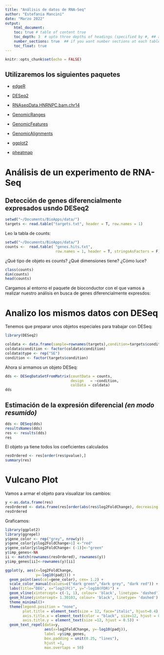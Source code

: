 ```yaml
---
title: "Análisis de datos de RNA-Seq"
author: "Estefania Mancini"
date: "Marzo 2022"
output:
    html_document:
    toc: true # table of content true
    toc_depth: 3  # upto three depths of headings (specified by #, ## and ###)
    number_sections: true  ## if you want number sections at each table header
    toc_float: true
---
```


```r
knitr::opts_chunk$set(echo = FALSE)
```

## Utilizaremos los siguientes  paquetes

* [edgeR](http://bioconductor.org/packages/release/bioc/html/edgeR.html)

* [DESeq2](http://bioconductor.org/packages/release/bioc/html/DESeq2.html)

* [RNAseqData.HNRNPC.bam.chr14](http://bioconductor.org/packages/release/data/experiment/html/RNAseqData.HNRNPC.bam.chr14.html)

* [GenomicRanges](http://bioconductor.org/packages/release/bioc/html/GenomicRanges.html)

* [GenomicFeatures](http://bioconductor.org/packages/release/bioc/html/GenomicFeatures.html)

* [GenomicAlignments](http://bioconductor.org/packages/release/bioc/html/GenomicAlignments.html)

* [ggplot2](https://cran.r-project.org/)

* [pheatmap](https://cran.r-project.org/)

# Análisis de un experimento de RNA-Seq

## Detección de genes diferencialmente expresados usndo DESeq2

```r
setwd("~/Documents/BioApps/data/")
targets <- read.table("targets.txt", header = T, row.names = 1)
```

Leo la tabla de counts:

```r
setwd("~/Documents/BioApps/data/")
counts <-  read.table( "genes.hits.txt",   
                       row.names = 1, header = T, stringsAsFactors = F)
```

¿Qué tipo de objeto es counts? ¿Qué dimensiones tiene? ¿Cómo luce?

```r
class(counts)
dim(counts)
head(counts)
```

Cargamos al entorno el paquete de bioconductor con el que vamos a realizar nuestro análisis en busca de genes diferencialmente expresdos:

# Analizo los mismos datos con DESeq

Tenemos que preparar unos objetos especiales para trabajar con DESeq:

```r
library(DESeq2)

coldata <- data.frame(sample=rownames(targets),condition=targets$condition)
coldata$condition <- factor(coldata$condition)
coldata$type <- rep("SE")
condition <- factor(targets$condition)

```

Ahora sí armamos un objeto DESeq:

```r

dds <- DESeqDataSetFromMatrix(countData = counts,
                              design   = ~condition,
                              colData = coldata)
dds
```

## Estimación de la expresión diferencial _(en modo resumido)_

```r
dds <- DESeq(dds)
resultsNames(dds) 
res <- results(dds)
res
```

El objeto ya tiene todos los coeficientes calculados

```r
resOrdered <- res[order(res$pvalue),]
summary(res)
```

# Vulcano Plot
Vamos a armar el objeto para visualizar los cambios:

```r
y <-as.data.frame(res)
resOrdered <- data.frame(res[order(abs(res$log2FoldChange), decreasing = T),][1:10,])
resOrdered
```

Graficamos:

```r
library(ggplot2)
library(ggrepel)
y$gene_color <- rep("grey", nrow(y))
y$gene_color[y$log2FoldChange>1] <-"red"
y$gene_color[y$log2FoldChange< (-1)]<-"green"
y$imp_genes<-NA
ii <- match(rownames(resOrdered), rownames(y))
y$imp_genes[ii]<-rownames(y)[ii]

ggplot(y, aes(x=log2FoldChange,
              y=-log10(padj))) +
  geom_point(aes(col=gene_color), cex= 1.2) +
  scale_color_manual(values=c("dark green","dark grey", "dark red")) +
  labs(title="DEG", x="log2(FC)", y="-log10(FDR)") +
  geom_vline(xintercept= c(-1, 1), colour= 'black', linetype= 'dashed') +
  geom_hline(yintercept= 1.30103, colour= 'black', linetype= 'dashed') +
  theme_minimal()+
  theme(legend.position = "none",
        plot.title = element_text(size = 12, face="italic", hjust=0.4),
        axis.title.x = element_text(color = "black", size=12, hjust = 0.4),
        axis.title.y = element_text(size =12, hjust = 0.5)) +
  geom_text_repel(data=y,
                  aes(x=log2FoldChange, y=-log10(padj)),
                  label =y$imp_genes,
                  box.padding = unit(0.25, "lines"),
                  hjust =1,
                  max.overlaps = 50)
```


